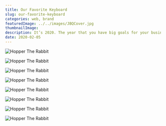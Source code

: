 ```yaml
---
title: Our Favorite Keyboard
slug: our-favorite-keyboard
categories: web, brand
featuredImage: ../../images/JBQCover.jpg
thumbnailImage: 
description: It’s 2020. The year that you have big goals for your business. If your business is brand new, you’re rethinking the logo you or a friend quickly created so you could launch. For more established businesses, you’re wondering if you should go through a rebrand. It seems like a lot of work and hassle, but thinking it would help you in the long run. 
date: 2020-02-05
---
```


![Hopper The Rabbit](../../images/gram_1.jpg)

![Hopper The Rabbit](../../images/gram_2.jpg)

![Hopper The Rabbit](../../images/gram_3.jpg)

![Hopper The Rabbit](../../images/gram_4.jpg)

![Hopper The Rabbit](../../images/gram_5.jpg)

![Hopper The Rabbit](../../images/gram_6.jpg)

![Hopper The Rabbit](../../images/gram_1.jpg)

![Hopper The Rabbit](../../images/gram_2.jpg)

